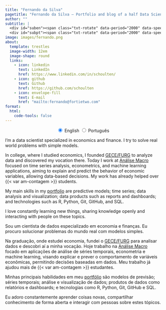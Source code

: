 ```yaml
---
title: "Fernando da Silva"
pagetitle: "Fernando da Silva — Portfolio and blog of a half Data Scientist half Macroeconomist"
author: ""
subtitle: |
  <div id="suben"><span class="txt-rotate" data-period="2000" data-speed="200" data-rotate='[ "I am a  Data Scientist!", "I work with applied macroeconomics.", "I do data analysis.", "I develop reports and dashboards!", "I program in R and Python." ]'></span></div>
  <div id="subpt"><span class="txt-rotate" data-period="2000" data-speed="200" data-rotate='[ "Sou um Cientista de Dados!", "Trabalho com macroeconomia aplicada.", "Faço análises de dados.", "Desenvolvo relatórios e dashboards!", "Programo em R e Python." ]'></span></div>
image: images/fernando.png
about:
  template: trestles
  image-width: 12em
  image-shape: round
  links:
    - icon: linkedin
      text: LinkedIn
      href: https://www.linkedin.com/in/schoulten/
    - icon: github
      text: Github
      href: https://github.com/schoulten
    - icon: envelope-fill
      text: E-mail
      href: "mailto:fernando@fortietwo.com"
format: 
  html:
    code-tools: false
---
```


<center>
<div class="btn-group btn-group-container-sw" data-toggle="buttons" role="group">
<input type="radio" autocomplete="off" id="English" name="plot" class="btn-check" checked="checked">
<label class="btn radiobtn btn-outline-primary btn-sm" for="English">English</label>
<input type="radio" autocomplete="off" id="Portugues" name="plot" class="btn-check">
<label class="btn radiobtn btn-outline-primary btn-sm" for="Portugues">Português</label>
</div>
</center>

<div id="abouten">
I'm a data scientist specialized in economics and finance. I try to solve real world problems with simple models.

In college, where I studied economics, I founded [GECE/FURG](https://gecefurg.com.br/) to analyze data and discovered my vocation there. Today I work at [Análise Macro](https://analisemacro.com.br/) focused on time series analysis, econometrics, and machine learning applications, aiming to explain and predict the behavior of economic variables, allowing data-based decisions. My work has already helped over {{< var am-contagem >}} students.

My main skills in my [portfolio](portfolio.qmd) are predictive models; time series; data analysis and visualization; data products such as reports and dashboards; and technologies such as R, Python, Git, GitHub, and SQL.

I love constantly learning new things, sharing knowledge openly and interacting with people on these topics.
</div>

<div id="aboutpt">
Sou um cientista de dados especializado em economia e finanças. Eu procuro solucionar problemas do mundo real com modelos simples.

Na graduação, onde estudei economia, fundei o [GECE/FURG](https://gecefurg.com.br/) para analisar dados e descobri aí a minha vocação. Hoje trabalho na [Análise Macro](https://analisemacro.com.br/) focado em aplicações de análise de séries temporais, econometria e machine learning, visando explicar e prever o comportamento de variáveis econômicas, permitindo decisões baseadas em dados. Meu trabalho já ajudou mais de {{< var am-contagem >}} estudantes.

Minhas principais habilidades em meu [portfólio](portfolio.qmd) são modelos de previsão; séries temporais; análise e visualização de dados; produtos de dados como relatórios e dashboards; e tecnologias como R, Python, Git, GitHub e SQL.

Eu adoro constantemente aprender coisas novas, compartilhar conhecimento de forma aberta e interagir com pessoas sobre estes tópicos.
</div>

<script src="styles/js/txt-animate.js"></script>
<script src="styles/js/txt-showhide.js"></script>
